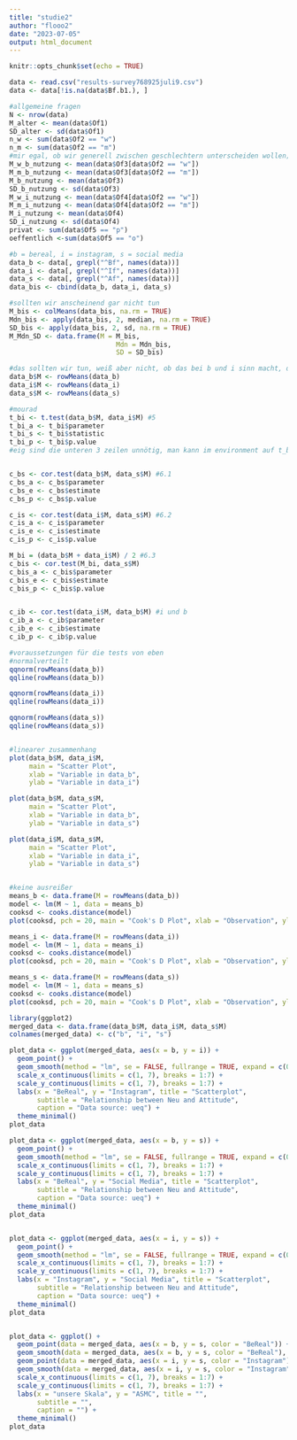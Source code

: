 ```yaml
---
title: "studie2"
author: "flooo2"
date: "2023-07-05"
output: html_document
---
```


```r
knitr::opts_chunk$set(echo = TRUE)
```

```r
data <- read.csv("results-survey768925juli9.csv")
data <- data[!is.na(data$Bf.b1.), ]
```
```r
#allgemeine fragen
N <- nrow(data)
M_alter <- mean(data$Of1)
SD_alter <- sd(data$Of1)
n_w <- sum(data$Of2 == "w")
n_m <- sum(data$Of2 == "m")
#mir egal, ob wir generell zwischen geschlechtern unterscheiden wollen; wollte nur schauen, wie das geht; wahrscheinlich nur bei vielen teilnehmern?
M_w_b_nutzung <- mean(data$Of3[data$Of2 == "w"])
M_m_b_nutzung <- mean(data$Of3[data$Of2 == "m"])
M_b_nutzung <- mean(data$Of3)
SD_b_nutzung <- sd(data$Of3)
M_w_i_nutzung <- mean(data$Of4[data$Of2 == "w"])
M_m_i_nutzung <- mean(data$Of4[data$Of2 == "m"])
M_i_nutzung <- mean(data$Of4)
SD_i_nutzung <- sd(data$Of4)
privat <- sum(data$Of5 == "p")
oeffentlich <-sum(data$Of5 == "o")
```

```r
#b = bereal, i = instagram, s = social media
data_b <- data[, grepl("^Bf", names(data))]
data_i <- data[, grepl("^If", names(data))]
data_s <- data[, grepl("^Af", names(data))]
data_bis <- cbind(data_b, data_i, data_s)

#sollten wir anscheinend gar nicht tun
M_bis <- colMeans(data_bis, na.rm = TRUE)
Mdn_bis <- apply(data_bis, 2, median, na.rm = TRUE)
SD_bis <- apply(data_bis, 2, sd, na.rm = TRUE)
M_Mdn_SD <- data.frame(M = M_bis,
                           Mdn = Mdn_bis,
                           SD = SD_bis)
```

```r
#das sollten wir tun, weiß aber nicht, ob das bei b und i sinn macht, die skala haben wir uns ja selber ausgedacht...
data_b$M <- rowMeans(data_b)
data_i$M <- rowMeans(data_i)
data_s$M <- rowMeans(data_s)

#mourad
t_bi <- t.test(data_b$M, data_i$M) #5
t_bi_a <- t_bi$parameter 
t_bi_s <- t_bi$statistic
t_bi_p <- t_bi$p.value 
#eig sind die unteren 3 zeilen unnötig, man kann im environment auf t_bi klicken; war in der übung auch so, die werte sind wahrscheinlich wichtig


c_bs <- cor.test(data_b$M, data_s$M) #6.1
c_bs_a <- c_bs$parameter
c_bs_e <- c_bs$estimate
c_bs_p <- c_bs$p.value

c_is <- cor.test(data_i$M, data_s$M) #6.2
c_is_a <- c_is$parameter
c_is_e <- c_is$estimate
c_is_p <- c_is$p.value

M_bi = (data_b$M + data_i$M) / 2 #6.3
c_bis <- cor.test(M_bi, data_s$M) 
c_bis_a <- c_bis$parameter
c_bis_e <- c_bis$estimate
c_bis_p <- c_bis$p.value


c_ib <- cor.test(data_i$M, data_b$M) #i und b
c_ib_a <- c_ib$parameter
c_ib_e <- c_ib$estimate
c_ib_p <- c_ib$p.value
```

```r
#voraussetzungen für die tests von eben
#normalverteilt
qqnorm(rowMeans(data_b))
qqline(rowMeans(data_b))

qqnorm(rowMeans(data_i))
qqline(rowMeans(data_i))

qqnorm(rowMeans(data_s))
qqline(rowMeans(data_s))


#linearer zusammenhang
plot(data_b$M, data_i$M, 
     main = "Scatter Plot", 
     xlab = "Variable in data_b", 
     ylab = "Variable in data_i")

plot(data_b$M, data_s$M, 
     main = "Scatter Plot", 
     xlab = "Variable in data_b", 
     ylab = "Variable in data_s")

plot(data_i$M, data_s$M, 
     main = "Scatter Plot", 
     xlab = "Variable in data_i", 
     ylab = "Variable in data_s")


#keine ausreißer
means_b <- data.frame(M = rowMeans(data_b))
model <- lm(M ~ 1, data = means_b)
cooksd <- cooks.distance(model)
plot(cooksd, pch = 20, main = "Cook's D Plot", xlab = "Observation", ylab = "Cook's D")

means_i <- data.frame(M = rowMeans(data_i))
model <- lm(M ~ 1, data = means_i)
cooksd <- cooks.distance(model)
plot(cooksd, pch = 20, main = "Cook's D Plot", xlab = "Observation", ylab = "Cook's D")

means_s <- data.frame(M = rowMeans(data_s))
model <- lm(M ~ 1, data = means_s)
cooksd <- cooks.distance(model)
plot(cooksd, pch = 20, main = "Cook's D Plot", xlab = "Observation", ylab = "Cook's D")
```
```r
library(ggplot2)
merged_data <- data.frame(data_b$M, data_i$M, data_s$M)
colnames(merged_data) <- c("b", "i", "s")

plot_data <- ggplot(merged_data, aes(x = b, y = i)) +
  geom_point() +
  geom_smooth(method = "lm", se = FALSE, fullrange = TRUE, expand = c(0, 0)) +
  scale_x_continuous(limits = c(1, 7), breaks = 1:7) +
  scale_y_continuous(limits = c(1, 7), breaks = 1:7) +
  labs(x = "BeReal", y = "Instagram", title = "Scatterplot", 
       subtitle = "Relationship between Neu and Attitude",
       caption = "Data source: ueq") +
  theme_minimal()
plot_data

plot_data <- ggplot(merged_data, aes(x = b, y = s)) +
  geom_point() +
  geom_smooth(method = "lm", se = FALSE, fullrange = TRUE, expand = c(0, 0)) +
  scale_x_continuous(limits = c(1, 7), breaks = 1:7) +
  scale_y_continuous(limits = c(1, 7), breaks = 1:7) +
  labs(x = "BeReal", y = "Social Media", title = "Scatterplot", 
       subtitle = "Relationship between Neu and Attitude",
       caption = "Data source: ueq") +
  theme_minimal()
plot_data


plot_data <- ggplot(merged_data, aes(x = i, y = s)) +
  geom_point() +
  geom_smooth(method = "lm", se = FALSE, fullrange = TRUE, expand = c(0, 0)) +
  scale_x_continuous(limits = c(1, 7), breaks = 1:7) +
  scale_y_continuous(limits = c(1, 7), breaks = 1:7) +
  labs(x = "Instagram", y = "Social Media", title = "Scatterplot", 
       subtitle = "Relationship between Neu and Attitude",
       caption = "Data source: ueq") +
  theme_minimal()
plot_data


plot_data <- ggplot() +
  geom_point(data = merged_data, aes(x = b, y = s, color = "BeReal")) +
  geom_smooth(data = merged_data, aes(x = b, y = s, color = "BeReal"), method = "lm", se = FALSE, fullrange = TRUE, expand = c(0, 0)) +
  geom_point(data = merged_data, aes(x = i, y = s, color = "Instagram")) +
  geom_smooth(data = merged_data, aes(x = i, y = s, color = "Instagram"), method = "lm", se = FALSE, fullrange = TRUE, expand = c(0, 0)) +
  scale_x_continuous(limits = c(1, 7), breaks = 1:7) +
  scale_y_continuous(limits = c(1, 7), breaks = 1:7) +
  labs(x = "unsere Skala", y = "ASMC", title = "",
       subtitle = "",
       caption = "") +
  theme_minimal()
plot_data
```